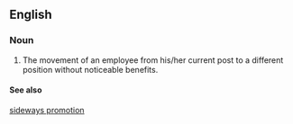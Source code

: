 ==English==

===Noun===
{{en-noun|head=[[lateral]] [[transfer]]}}

# The movement of an employee from his/her current post to a different position without noticeable benefits.

====See also====
[[sideways promotion]]